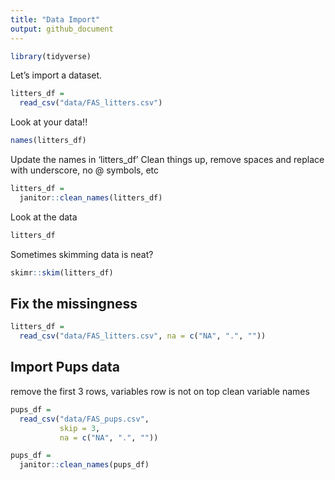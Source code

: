 ```yaml
---
title: "Data Import"
output: github_document
---
```


```r
library(tidyverse)
```

Let's import a dataset.

```r
litters_df = 
  read_csv("data/FAS_litters.csv")
```
Look at your data!!

```r
names(litters_df)
```


Update the names in 'litters_df'
Clean things up, remove spaces and replace with underscore, no @ symbols, etc
```r
litters_df = 
  janitor::clean_names(litters_df)
```


Look at the data

```r
litters_df
```

Sometimes skimming data is neat?

```r
skimr::skim(litters_df)
```

## Fix the missingness

```r
litters_df = 
  read_csv("data/FAS_litters.csv", na = c("NA", ".", ""))
```


## Import Pups data
remove the first 3 rows, variables row is not on top
clean variable names
```r
pups_df = 
  read_csv("data/FAS_pups.csv", 
           skip = 3, 
           na = c("NA", ".", ""))

pups_df = 
  janitor::clean_names(pups_df)

```

```r

```




